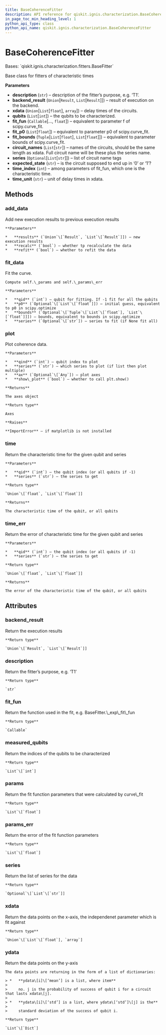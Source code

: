 ```yaml
---
title: BaseCoherenceFitter
description: API reference for qiskit.ignis.characterization.BaseCoherenceFitter
in_page_toc_min_heading_level: 1
python_api_type: class
python_api_name: qiskit.ignis.characterization.BaseCoherenceFitter
---
```


# BaseCoherenceFitter

<Class id="qiskit.ignis.characterization.BaseCoherenceFitter" isDedicatedPage={true} github="https://github.com/qiskit-community/qiskit-ignis/tree/stable/0.6/qiskit/ignis/characterization/fitters.py" signature="BaseCoherenceFitter(description, backend_result, xdata, qubits, fit_fun, fit_p0, fit_bounds, circuit_names, series=None, expected_state='0', time_index=0, time_unit='micro-seconds')" modifiers="class">
  Bases: `qiskit.ignis.characterization.fitters.BaseFitter`

  Base class for fitters of characteristic times

  **Parameters**

  *   **description** (`str`) – description of the fitter’s purpose, e.g. ‘T1’.
  *   **backend\_result** (`Union`\[`Result`, `List`\[`Result`]]) – result of execution on the backend.
  *   **xdata** (`Union`\[`List`\[`float`], `array`]) – delay times of the circuits.
  *   **qubits** (`List`\[`int`]) – the qubits to be characterized.
  *   **fit\_fun** (`Callable`\[…, `float`]) – equivalent to parameter f of scipy.curve\_fit.
  *   **fit\_p0** (`List`\[`float`]) – equivalent to parameter p0 of scipy.curve\_fit.
  *   **fit\_bounds** (`Tuple`\[`List`\[`float`], `List`\[`float`]]) – equivalent to parameter bounds of scipy.curve\_fit.
  *   **circuit\_names** (`List`\[`str`]) – names of the circuits, should be the same length as xdata. Full circuit name will be these plus the series name.
  *   **series** (`Optional`\[`List`\[`str`]]) – list of circuit name tags
  *   **expected\_state** (`str`) – is the circuit supposed to end up in ‘0’ or ‘1’?
  *   **time\_index** (`int`) – among parameters of fit\_fun, which one is the characteristic time.
  *   **time\_unit** (`str`) – unit of delay times in xdata.

  ## Methods

  <span id="qiskit-ignis-characterization-basecoherencefitter-add-data" />

  ### add\_data

  <Function id="qiskit.ignis.characterization.BaseCoherenceFitter.add_data" signature="BaseCoherenceFitter.add_data(results, recalc=True, refit=True)">
    Add new execution results to previous execution results

    **Parameters**

    *   **results** (`Union`\[`Result`, `List`\[`Result`]]) – new execution results
    *   **recalc** (`bool`) – whether tp recalculate the data
    *   **refit** (`bool`) – whether to refit the data
  </Function>

  <span id="qiskit-ignis-characterization-basecoherencefitter-fit-data" />

  ### fit\_data

  <Function id="qiskit.ignis.characterization.BaseCoherenceFitter.fit_data" signature="BaseCoherenceFitter.fit_data(qid=- 1, p0=None, bounds=None, series=None)">
    Fit the curve.

    Compute self.\_params and self.\_params\_err

    **Parameters**

    *   **qid** (`int`) – qubit for fitting. If -1 fit for all the qubits
    *   **p0** (`Optional`\[`List`\[`float`]]) – initial guess, equivalent to p0 in scipy.optimize
    *   **bounds** (`Optional`\[`Tuple`\[`List`\[`float`], `List`\[`float`]]]) – bounds, equivalent to bounds in scipy.optimize
    *   **series** (`Optional`\[`str`]) – series to fit (if None fit all)
  </Function>

  <span id="qiskit-ignis-characterization-basecoherencefitter-plot" />

  ### plot

  <Function id="qiskit.ignis.characterization.BaseCoherenceFitter.plot" signature="BaseCoherenceFitter.plot(qind, series, ax=None, show_plot=True)">
    Plot coherence data.

    **Parameters**

    *   **qind** (`int`) – qubit index to plot
    *   **series** (`str`) – which series to plot (if list then plot multiple)
    *   **ax** (`Optional`\[`Any`]) – plot axes
    *   **show\_plot** (`bool`) – whether to call plt.show()

    **Returns**

    The axes object

    **Return type**

    Axes

    **Raises**

    **ImportError** – if matplotlib is not installed
  </Function>

  <span id="qiskit-ignis-characterization-basecoherencefitter-time" />

  ### time

  <Function id="qiskit.ignis.characterization.BaseCoherenceFitter.time" signature="BaseCoherenceFitter.time(qid=- 1, series='0')">
    Return the characteristic time for the given qubit and series

    **Parameters**

    *   **qid** (`int`) – the qubit index (or all qubits if -1)
    *   **series** (`str`) – the series to get

    **Return type**

    `Union`\[`float`, `List`\[`float`]]

    **Returns**

    The characteristic time of the qubit, or all qubits
  </Function>

  <span id="qiskit-ignis-characterization-basecoherencefitter-time-err" />

  ### time\_err

  <Function id="qiskit.ignis.characterization.BaseCoherenceFitter.time_err" signature="BaseCoherenceFitter.time_err(qid=- 1, series='0')">
    Return the error of characteristic time for the given qubit and series

    **Parameters**

    *   **qid** (`int`) – the qubit index (or all qubits if -1)
    *   **series** (`str`) – the series to get

    **Return type**

    `Union`\[`float`, `List`\[`float`]]

    **Returns**

    The error of the characteristic time of the qubit, or all qubits
  </Function>

  ## Attributes

  ### backend\_result

  <Attribute id="qiskit.ignis.characterization.BaseCoherenceFitter.backend_result">
    Return the execution results

    **Return type**

    `Union`\[`Result`, `List`\[`Result`]]
  </Attribute>

  ### description

  <Attribute id="qiskit.ignis.characterization.BaseCoherenceFitter.description">
    Return the fitter’s purpose, e.g. ‘T1’

    **Return type**

    `str`
  </Attribute>

  ### fit\_fun

  <Attribute id="qiskit.ignis.characterization.BaseCoherenceFitter.fit_fun">
    Return the function used in the fit, e.g. BaseFitter.\_exp\_fit\_fun

    **Return type**

    `Callable`
  </Attribute>

  ### measured\_qubits

  <Attribute id="qiskit.ignis.characterization.BaseCoherenceFitter.measured_qubits">
    Return the indices of the qubits to be characterized

    **Return type**

    `List`\[`int`]
  </Attribute>

  ### params

  <Attribute id="qiskit.ignis.characterization.BaseCoherenceFitter.params">
    Return the fit function parameters that were calculated by curve\_fit

    **Return type**

    `List`\[`float`]
  </Attribute>

  ### params\_err

  <Attribute id="qiskit.ignis.characterization.BaseCoherenceFitter.params_err">
    Return the error of the fit function parameters

    **Return type**

    `List`\[`float`]
  </Attribute>

  ### series

  <Attribute id="qiskit.ignis.characterization.BaseCoherenceFitter.series">
    Return the list of series for the data

    **Return type**

    `Optional`\[`List`\[`str`]]
  </Attribute>

  ### xdata

  <Attribute id="qiskit.ignis.characterization.BaseCoherenceFitter.xdata">
    Return the data points on the x-axis, the independenet parameter which is fit against

    **Return type**

    `Union`\[`List`\[`float`], `array`]
  </Attribute>

  ### ydata

  <Attribute id="qiskit.ignis.characterization.BaseCoherenceFitter.ydata">
    Return the data points on the y-axis

    The data points are returning in the form of a list of dictionaries:

    > *   **ydata\[i]\[‘mean’] is a list, where item**
    >
    >     no. j is the probability of success of qubit i for a circuit that lasts xdata\[j].
    >
    > *   **ydata\[i]\[‘std’] is a list, where ydata\[‘std’]\[j] is the**
    >
    >     standard deviation of the success of qubit i.

    **Return type**

    `List`\[`Dict`]
  </Attribute>
</Class>

